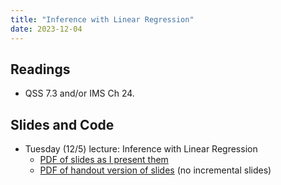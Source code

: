 ```yaml
---
title: "Inference with Linear Regression"
date: 2023-12-04
---
```



## Readings 

- QSS 7.3 and/or IMS Ch 24. 


## Slides and Code

- Tuesday (12/5) lecture: Inference with Linear Regression
  - [PDF of slides as I present them](/slides/25_ols_inference.pdf)
  - [PDF of handout version of slides](/slides/25_ols_inference_handout.pdf) (no incremental slides)

